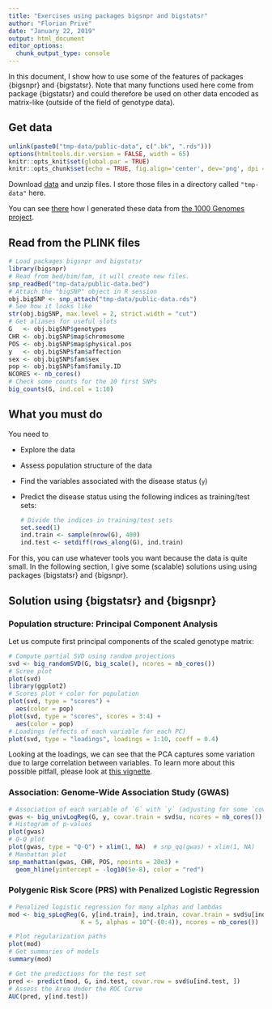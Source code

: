 ```yaml
---
title: "Exercises using packages bigsnpr and bigstatsr"
author: "Florian Privé"
date: "January 22, 2019"
output: html_document
editor_options: 
  chunk_output_type: console
---
```


In this document, I show how to use some of the features of packages {bigsnpr} and {bigstatsr}.
Note that many functions used here come from package {bigstatsr} and could therefore be used on other data encoded as matrix-like (outside of the field of genotype data).

## Get data

```r
unlink(paste0("tmp-data/public-data", c(".bk", ".rds")))
options(htmltools.dir.version = FALSE, width = 65)
knitr::opts_knit$set(global.par = TRUE)
knitr::opts_chunk$set(echo = TRUE, fig.align='center', dev='png', dpi = 95)
```

Download [data](https://github.com/privefl/bigsnpr/raw/master/data-raw/public-data.zip) and unzip files. I store those files in a directory called `"tmp-data"` here.

You can see [there](https://github.com/privefl/bigsnpr/blob/master/data-raw/public-data.R) how I generated these data from [the 1000 Genomes project](https://www.nature.com/articles/nature15393).

## Read from the PLINK files

```r
# Load packages bigsnpr and bigstatsr
library(bigsnpr)
# Read from bed/bim/fam, it will create new files.
snp_readBed("tmp-data/public-data.bed")
# Attach the "bigSNP" object in R session
obj.bigSNP <- snp_attach("tmp-data/public-data.rds")
# See how it looks like
str(obj.bigSNP, max.level = 2, strict.width = "cut")
# Get aliases for useful slots
G   <- obj.bigSNP$genotypes
CHR <- obj.bigSNP$map$chromosome
POS <- obj.bigSNP$map$physical.pos
y   <- obj.bigSNP$fam$affection
sex <- obj.bigSNP$fam$sex
pop <- obj.bigSNP$fam$family.ID
NCORES <- nb_cores()
# Check some counts for the 10 first SNPs
big_counts(G, ind.col = 1:10)
```

## What you must do

You need to 

- Explore the data

- Assess population structure of the data

- Find the variables associated with the disease status (`y`)

- Predict the disease status using the following indices as training/test sets:

    ```r
    # Divide the indices in training/test sets
    set.seed(1)
    ind.train <- sample(nrow(G), 400)
    ind.test <- setdiff(rows_along(G), ind.train)
    ```

For this, you can use whatever tools you want because the data is quite small. 
In the following section, I give some (scalable) solutions using using packages {bigstatsr} and {bigsnpr}.

## Solution using {bigstatsr} and {bigsnpr}

### Population structure: Principal Component Analysis

Let us compute first principal components of the scaled genotype matrix:

```r
# Compute partial SVD using random projections
svd <- big_randomSVD(G, big_scale(), ncores = nb_cores())
# Scree plot
plot(svd)
library(ggplot2)
# Scores plot + color for population
plot(svd, type = "scores") +
  aes(color = pop)
plot(svd, type = "scores", scores = 3:4) +
  aes(color = pop)
# Loadings (effects of each variable for each PC)
plot(svd, type = "loadings", loadings = 1:10, coeff = 0.4)
```

Looking at the loadings, we can see that the PCA captures some variation due to large correlation between variables. To learn more about this possible pitfall, please look at [this vignette](https://privefl.github.io/bigsnpr/articles/how-to-PCA.html).

### Association: Genome-Wide Association Study (GWAS)

```r
# Association of each variable of `G` with `y` (adjusting for some `covar`)
gwas <- big_univLogReg(G, y, covar.train = svd$u, ncores = nb_cores())
# Histogram of p-values
plot(gwas)
# Q-Q plot
plot(gwas, type = "Q-Q") + xlim(1, NA)  # snp_qq(gwas) + xlim(1, NA)
# Manhattan plot
snp_manhattan(gwas, CHR, POS, npoints = 20e3) +
  geom_hline(yintercept = -log10(5e-8), color = "red")
```

### Polygenic Risk Score (PRS) with Penalized Logistic Regression

```r
# Penalized logistic regression for many alphas and lambdas
mod <- big_spLogReg(G, y[ind.train], ind.train, covar.train = svd$u[ind.train, ],
                    K = 5, alphas = 10^(-(0:4)), ncores = nb_cores())
```

```r
# Plot regularization paths
plot(mod)
# Get summaries of models
summary(mod)
```

```r
# Get the predictions for the test set
pred <- predict(mod, G, ind.test, covar.row = svd$u[ind.test, ])
# Assess the Area Under the ROC Curve
AUC(pred, y[ind.test])
```
